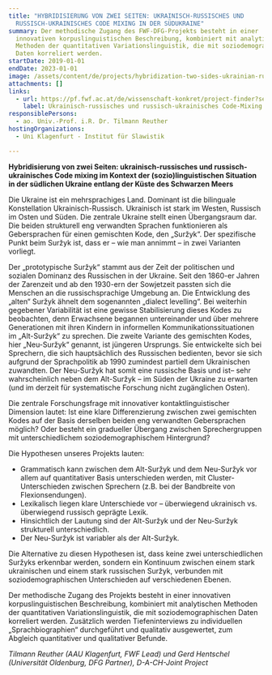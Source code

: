 ```yaml
---
title: "HYBRIDISIERUNG VON ZWEI SEITEN: UKRAINISCH-RUSSISCHES UND
  RUSSISCH-UKRAINISCHES CODE MIXING IN DER SÜDUKRAINE"
summary: Der methodische Zugang des FWF-DFG-Projekts besteht in einer
  innovativen korpuslinguistischen Beschreibung, kombiniert mit analytischen
  Methoden der quantitativen Variationslinguistik, die mit soziodemographischen
  Daten korreliert werden.
startDate: 2019-01-01
endDate: 2023-01-01
image: /assets/content/de/projects/hybridization-two-sides-ukrainian-russian-and-russian-ukrainian-code-mixing-southern-ukraine/undefined
attachments: []
links:
  - url: https://pf.fwf.ac.at/de/wissenschaft-konkret/project-finder?search%5Bwhat%5D=&search%5Bpromotion_category_id%5D%5B%5D=&search%5Bpromotion_category_id%5D%5B%5D=13414&multiselect=13414&search%5Bcall%5D=&search%5Bproject_number%5D=I+4189-G30&search%5Bdecision_board_ids%5D=&search%5Bproject_title%5D=&search%5Blead_firstname%5D=Tilmann&search%5Blead_lastname%5D=Reuther&search%5Bresearch_place_kind%5D%5B%5D=&search%5Bresearch_place_kind%5D%5B%5D=Alpen-Adria-Universit%C3%A4t+Klagenfurt&multiselect=Alpen-Adria-Universit%C3%A4t+Klagenfurt&search%5Binstitute_name%5D=&search%5Bstart_date%5D=&search%5Bend_date%5D=&search%5Bgrant_years%5D%5B%5D=&search%5Bstatus_id%5D=&search%5Bscience_discipline_id%5D=&search%5Bper_page%5D=10#search-results
    label: Ukrainisch-russisches und russisch-ukrainisches Code-Mixing (FWF)
responsiblePersons:
  - ao. Univ.-Prof. i.R. Dr. Tilmann Reuther
hostingOrganizations:
  - Uni Klagenfurt - Institut für Slawistik

---
```

**Hybridisierung von zwei Seiten: ukrainisch-russisches und russisch-ukrainisches Code mixing im Kontext der (sozio)linguistischen Situation in der südlichen Ukraine entlang der Küste des Schwarzen Meers**

Die Ukraine ist ein mehrsprachiges Land. Dominant ist die bilinguale Konstellation Ukrainisch-Russisch. Ukrainisch ist stark im Westen, Russisch im Osten und Süden. Die zentrale Ukraine stellt einen Übergangsraum dar. Die beiden strukturell eng verwandten Sprachen funktionieren als Gebersprachen für einen gemischten Kode, den „Suržyk“. Der spezifische Punkt beim Suržyk ist, dass er – wie man annimmt – in zwei Varianten vorliegt.

Der „prototypische Suržyk“ stammt aus der Zeit der politischen und sozialen Dominanz des Russischen in der Ukraine. Seit den 1860-er Jahren der Zarenzeit und ab den 1930-ern der Sowjetzeit passten sich die Menschen an die russischsprachige Umgebung an. Die Entwicklung des „alten“ Suržyk ähnelt dem sogenannten „dialect levelling“. Bei weiterhin gegebener Variabilität ist eine gewisse Stabilisierung dieses Kodes zu beobachten, denn Erwachsene begannen untereinander und über mehrere Generationen mit ihren Kindern in informellen Kommunikationssituationen im „Alt-Suržyk“ zu sprechen. Die zweite Variante des gemischten Kodes, hier „Neu-Suržyk“ genannt, ist jüngeren Ursprungs. Sie entwickelte sich bei Sprechern, die sich hauptsächlich des Russischen bedienten, bevor sie sich aufgrund der Sprachpolitik ab 1990 zumindest partiell dem Ukrainischen zuwandten. Der Neu-Suržyk hat somit eine russische Basis und ist– sehr wahrscheinlich neben dem Alt-Suržyk – im Süden der Ukraine zu erwarten (und im derzeit für systematische Forschung nicht zugänglichen Osten).

Die zentrale Forschungsfrage mit innovativer kontaktlinguistischer Dimension lautet: Ist eine klare Differenzierung zwischen zwei gemischten Kodes auf der Basis derselben beiden eng verwandten Gebersprachen möglich? Oder besteht ein gradueller Übergang zwischen Sprechergruppen mit unterschiedlichem soziodemographischem Hintergrund?

Die Hypothesen unseres Projekts lauten:

*   Grammatisch kann zwischen dem Alt-Suržyk und dem Neu-Suržyk vor allem auf quantitativer Basis unterschieden werden, mit Cluster-Unterschieden zwischen Sprechern (z.B. bei der Bandbreite von Flexionsendungen).
*   Lexikalisch liegen klare Unterschiede vor – überwiegend ukrainisch vs. überwiegend russisch geprägte Lexik.
*   Hinsichtlich der Lautung sind der Alt-Suržyk und der Neu-Suržyk strukturell unterschiedlich.
*   Der Neu-Suržyk ist variabler als der Alt-Suržyk.

Die Alternative zu diesen Hypothesen ist, dass keine zwei unterschiedlichen Suržyks erkennbar werden, sondern ein Kontinuum zwischen einem stark ukrainischen und einem stark russischen Suržyk, verbunden mit soziodemographischen Unterschieden auf verschiedenen Ebenen.

Der methodische Zugang des Projekts besteht in einer innovativen korpuslinguistischen Beschreibung, kombiniert mit analytischen Methoden der quantitativen Variationslinguistik, die mit soziodemographischen Daten korreliert werden. Zusätzlich werden Tiefeninterviews zu individuellen „Sprachbiographien“ durchgeführt und qualitativ ausgewertet, zum Abgleich quantitativer und qualitativer Befunde.

_Tilmann Reuther (AAU Klagenfurt, FWF Lead) und Gerd Hentschel (Universität Oldenburg, DFG Partner), D-A-CH-Joint Project_